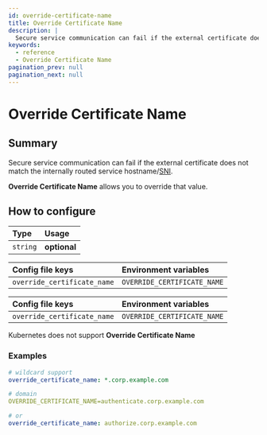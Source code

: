 ```yaml
---
id: override-certificate-name
title: Override Certificate Name
description: |
  Secure service communication can fail if the external certificate does not match the internally routed service hostname/SNI.
keywords:
  - reference
  - Override Certificate Name
pagination_prev: null
pagination_next: null
---
```



# Override Certificate Name

## Summary

Secure service communication can fail if the external certificate does not match the internally routed service hostname/[SNI](https://en.wikipedia.org/wiki/Server_Name_Indication).

**Override Certificate Name** allows you to override that value.

## How to configure

| **Type** | **Usage** |
| :--- | :--- |
| `string` | **optional** |

<Tabs>
<TabItem value="Core" label="Core">

| **Config file keys** | **Environment variables** |
| :--- | :--- |
| `override_certificate_name` | `OVERRIDE_CERTIFICATE_NAME` |

</TabItem>
<TabItem value="Enterprise" label="Enterprise">

| **Config file keys** | **Environment variables** |
| :--- | :--- |
| `override_certificate_name` | `OVERRIDE_CERTIFICATE_NAME` |

</TabItem>
<TabItem value="Kubernetes" label="Kubernetes">

Kubernetes does not support **Override Certificate Name**

</TabItem>
</Tabs>

### Examples

```yaml
# wildcard support
override_certificate_name: *.corp.example.com

# domain
OVERRIDE_CERTIFICATE_NAME=authenticate.corp.example.com

# or
override_certificate_name: authorize.corp.example.com
```
